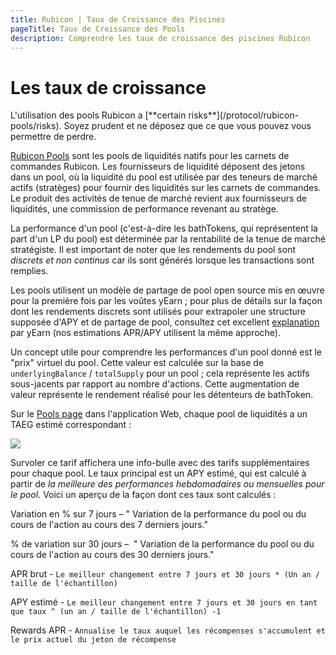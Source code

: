 ```yaml
---
title: Rubicon | Taux de Croissance des Piscines
pageTitle: Taux de Croissance des Pools
description: Comprendre les taux de croissance des piscines Rubicon
---
```


# Les taux de croissance


<Callout type="warning" title="Avertissement">
L'utilisation des pools Rubicon a [**certain risks**](/protocol/rubicon-pools/risks). Soyez prudent et ne déposez que ce que vous pouvez vous permettre de perdre.
</Callout>


[Rubicon Pools](/docs/protocol/rubicon-pools/rubicon-pools) sont les pools de liquidités natifs pour les carnets de commandes Rubicon. Les fournisseurs de liquidité déposent des jetons dans un pool, où la liquidité du pool est utilisée par des teneurs de marché actifs (stratèges) pour fournir des liquidités sur les carnets de commandes. Le produit des activités de tenue de marché revient aux fournisseurs de liquidités, une commission de performance revenant au stratège.

La performance d'un pool (c'est-à-dire les bathTokens, qui représentent la part d'un LP du pool) est déterminée par la rentabilité de la tenue de marché stratégiste. Il est important de noter que les rendements du pool sont _discrets et non continus_ car ils sont générés lorsque les transactions sont remplies.

Les pools utilisent un modèle de partage de pool open source mis en œuvre pour la première fois par les voûtes yEarn ; pour plus de détails sur la façon dont les rendements discrets sont utilisés pour extrapoler une structure supposée d'APY et de partage de pool, consultez cet excellent [explanation](https://docs.yearn.finance/getting-started/guides/how-to-understand-yvault-roi) par yEarn (nos estimations APR/APY utilisent la même approche).

Un concept utile pour comprendre les performances d'un pool donné est le "prix" virtuel du pool. Cette valeur est calculée sur la base de `underlyingBalance` / `totalSupply` pour un pool ; cela représente les actifs sous-jacents par rapport au nombre d'actions. Cette augmentation de valeur représente le rendement réalisé pour les détenteurs de bathToken.

Sur le [Pools page](https://app.rubicon.finance/pools) dans l'application Web, chaque pool de liquidités a un TAEG estimé correspondant :

![](/assets/image(8).png)

Survoler ce tarif affichera une info-bulle avec des tarifs supplémentaires pour chaque pool. Le taux principal est un APY estimé, qui est calculé à partir de _la meilleure des performances hebdomadaires ou mensuelles pour le pool._ Voici un aperçu de la façon dont ces taux sont calculés :

Variation en % sur 7 jours – " Variation de la performance du pool ou du cours de l'action au cours des 7 derniers jours."

% de variation sur 30 jours –  " Variation de la performance du pool ou du cours de l'action au cours des 30 derniers jours."

APR brut - `Le meilleur changement entre 7 jours et 30 jours * (Un an / taille de l'échantillon)`

APY estimé - `Le meilleur changement entre 7 jours et 30 jours en tant que taux ^ (un an / taille de l'échantillon) -1`

Rewards APR - `Annualise le taux auquel les récompenses s'accumulent et le prix actuel du jeton de récompense`